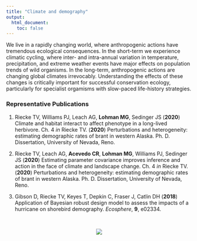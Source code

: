 ```yaml
---
title: "Climate and demography"
output: 
  html_document:
    toc: false
---
```


We live in a rapidly changing world, where anthropogenic actions have tremendous ecological consequences. In the short-term we experience climatic cycling, where inter- and intra-annual variation in temperature, precipitation, and extreme weather events have major effects on population trends of wild organisms. In the long-term, anthropogenic actions are changing global climates irrevocably. Understanding the effects of these changes is critically important for successful conservation ecology, particularly for specialist orgamisms with slow-paced life-history strategies.


### Representative Publications

1. Riecke TV, Williams PJ, Leach AG, **Lohman MG**, Sedinger JS (**2020**) Climate and habitat interact to affect phenotype in a long-lived herbivore. Ch. 4 *in* Riecke TV. (**2020**) Perturbations and heterogeneity: estimating demographic rates of brant in western Alaska. Ph. D. Dissertation, University of Nevada, Reno.

2. Riecke TV, Leach AG, **Acevedo CR**, **Lohman MG**, Williams PJ, Sedinger JS (**2020**) Estimating parameter covariance improves inference and action in the face of climate and landscape change. Ch. 4 *in* Riecke TV. (**2020**) Perturbations and heterogeneity: estimating demographic rates of brant in western Alaska. Ph. D. Dissertation, University of Nevada, Reno.

3. Gibson D, Riecke TV, Keyes T, Depkin C, Fraser J, Catlin DH (**2018**) Application of Bayesian robust design model to assess the impacts of a hurricane on shorebird demography. *Ecosphere*, **9**, e02334.

\  

<center>
![](./images/size_selection.png)
</center>
